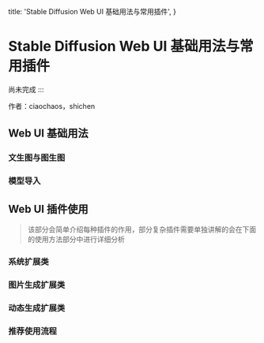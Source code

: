   title: 'Stable Diffusion Web UI 基础用法与常用插件',
}


# Stable Diffusion Web UI 基础用法与常用插件

尚未完成
:::

作者：ciaochaos，shichen


## Web UI 基础用法


### 文生图与图生图


### 模型导入


## Web UI 插件使用

> 该部分会简单介绍每种插件的作用，部分复杂插件需要单独讲解的会在下面的使用方法部分中进行详细分析


### 系统扩展类

### 图片生成扩展类

### 动态生成扩展类

### 推荐使用流程
